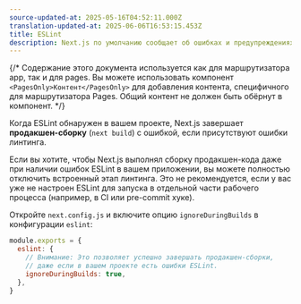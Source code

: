 ```yaml
---
source-updated-at: 2025-05-16T04:52:11.000Z
translation-updated-at: 2025-06-06T16:53:15.453Z
title: ESLint
description: Next.js по умолчанию сообщает об ошибках и предупреждениях ESLint во время сборки. Узнайте, как отключить это поведение.
---
```


{/* Содержание этого документа используется как для маршрутизатора app, так и для pages. Вы можете использовать компонент `<PagesOnly>Контент</PagesOnly>` для добавления контента, специфичного для маршрутизатора Pages. Общий контент не должен быть обёрнут в компонент. */}

Когда ESLint обнаружен в вашем проекте, Next.js завершает **продакшен-сборку** (`next build`) с ошибкой, если присутствуют ошибки линтинга.

Если вы хотите, чтобы Next.js выполнял сборку продакшен-кода даже при наличии ошибок ESLint в вашем приложении, вы можете полностью отключить встроенный этап линтинга. Это не рекомендуется, если у вас уже не настроен ESLint для запуска в отдельной части рабочего процесса (например, в CI или pre-commit хуке).

Откройте `next.config.js` и включите опцию `ignoreDuringBuilds` в конфигурации `eslint`:

```js filename="next.config.js"
module.exports = {
  eslint: {
    // Внимание: Это позволяет успешно завершать продакшен-сборки,
    // даже если в вашем проекте есть ошибки ESLint.
    ignoreDuringBuilds: true,
  },
}
```